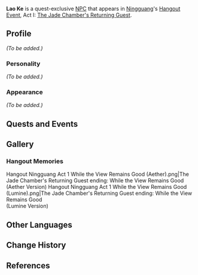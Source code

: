 {{Character Infobox
|type             = Quest NPC
|image            = NPC Lao Ke.png
|region           = Liyue
|voiceEN          = [https://www.alejandrosaab.com/ Alejandro Saab]<ref>Twitter: [https://twitter.com/KaggyFilms/status/1511860388270260226 EN VA Self Announcement]</ref>
}}
'''Lao Ke''' is a quest-exclusive [[NPC]] that appears in [[Ningguang]]'s [[Hangout Event]], Act I: [[The Jade Chamber's Returning Guest]].
<!--
==Location==
<gallery>
NPC Location Lao Ke.png|Lao Ke's location
NPC Location Lao Ke Context.png|Additional context
</gallery>
-->
==Profile==
<!-- detailed story/lore information goes here -->
''(To be added.)''

===Personality===
''(To be added.)''

===Appearance===
''(To be added.)''

==Quests and Events==
{{Quests and Events}}

==Gallery==
===Hangout Memories===
<gallery>
Hangout Ningguang Act 1 While the View Remains Good (Aether).png|The Jade Chamber's Returning Guest ending: While the View Remains Good<br />(Aether Version)
Hangout Ningguang Act 1 While the View Remains Good (Lumine).png|The Jade Chamber's Returning Guest ending: While the View Remains Good<br />(Lumine Version)
</gallery>

==Other Languages==
{{Other Languages
|default_hidden = 1
|en      = Lao Ke
|zhs     = 老克
|zhs_rm  = Lǎo Kè
|zht     = 老克
|zht_rm  = Lǎo Kè
|ja      = 克
|ja_rm   = Kou{{Assumed}}
|ko      = 극환
|ko_rm   = Geukhwan
|es      = Lao Ke
|fr      = Lao Ke
|ru      = Лао Кэ
|th      = Lao Ke
|vi      = Lao Ke
|de      = Lao Ke
|id      = Lao Ke
|pt      = Lao Ke
|tr      = Lao Ke
|it      = Lao Ke
}}

==Change History==
{{Change History|2.4}}

==References==
{{Reflist}}